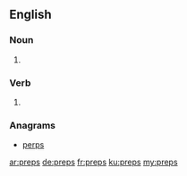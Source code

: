 ==English==

===Noun===
{{head|en|plural}}

# {{plural of|prep|lang=en}}

===Verb===
{{head|en|verb form}}

# {{en-third-person singular of|prep}}

===Anagrams===
* [[perps#English|perps]]

[[ar:preps]]
[[de:preps]]
[[fr:preps]]
[[ku:preps]]
[[my:preps]]
